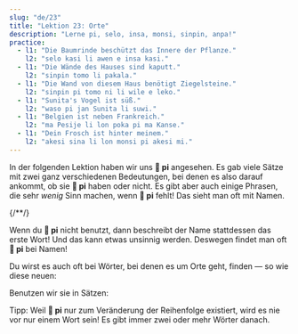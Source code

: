 ```yaml
---
slug: "de/23"
title: "Lektion 23: Orte"
description: "Lerne pi, selo, insa, monsi, sinpin, anpa!"
practice:
  - l1: "Die Baumrinde beschützt das Innere der Pflanze."
    l2: "selo kasi li awen e insa kasi."
  - l1: "Die Wände des Hauses sind kaputt."
    l2: "sinpin tomo li pakala."
  - l1: "Die Wand von diesem Haus benötigt Ziegelsteine."
    l2: "sinpin pi tomo ni li wile e leko."
  - l1: "Sunita's Vogel ist süß."
    l2: "waso pi jan Sunita li suwi."
  - l1: "Belgien ist neben Frankreich."
    l2: "ma Pesije li lon poka pi ma Kanse."
  - l1: "Dein Frosch ist hinter meinem."
    l2: "akesi sina li lon monsi pi akesi mi."
---
```



In der folgenden Lektion haben wir uns **󱥍 pi** angesehen. Es gab viele Sätze mit zwei ganz verschiedenen Bedeutungen, bei denen es also darauf ankommt, ob sie **󱥍 pi** haben oder nicht. Es gibt aber auch einige Phrasen, die sehr *wenig* Sinn machen, wenn **󱥍 pi** fehlt! Das sieht man oft mit Namen.

<List>
  {/*<Word sl="pi" m="" />*/}
  <Sentence sl="soweli pi jan Ema" m="Emmas Hund" />
  <Sentence sl="soweli jan Ema" m="ein hundartiger Mensch namens Emma (???)" />
  <Sentence sl="toki pi jan Mili" m="Millies Sprache" />
  <Sentence sl="toki jan Mili" m="eine menschliche Sprache namens Millie (???)" />
</List>

Wenn du **󱥍 pi** nicht benutzt, dann beschreibt der Name stattdessen das erste Wort! Und das kann etwas unsinnig werden. Deswegen findet man oft **󱥍 pi** bei Namen!

Du wirst es auch oft bei Wörter, bei denen es um Orte geht, finden — so wie diese neuen:

<List>
  <Word sl="selo" m="Haut, Schale, Rinde" />
  <Word sl="insa" m="das Innere, Zentrum, Mitte" />
  <Word sl="monsi" m="hinten; Rücken" />
  <Word sl="sinpin" m="Gesicht, vorne, Mauer, Wand" />
  <Word sl="anpa" m="unten; besiegen" />
</List>

Benutzen wir sie in Sätzen:

<List>
  <Sentence sl="selo kasi li kiwen." m="Die Rinde eines Baumes ist fest und hölzern." />
  <Sentence sl="selo pi kasi ni li pakala." m="Die Rinde dieses Baumes ist kaputt." />
  <Sentence sl="soweli li lon insa tomo." m="Die Katze ist im Haus." />
  <Sentence sl="o tawa insa pi tomo mi!" m="Geh in mein Haus!" />
  <Sentence sl="sinpin pi jan Ali li pona." m="Alis Gesicht ist schön." />
  <Sentence sl="mani li lon anpa pi telo suli." m="Der Schatz ist am Grund des Ozeans." />
</List>

Tipp: Weil **󱥍 pi** nur zum Veränderung der Reihenfolge existiert, wird es nie vor nur einem Wort sein! Es gibt immer zwei oder mehr Wörter danach.

<Practice exercises={frontmatter.practice} client:load />
